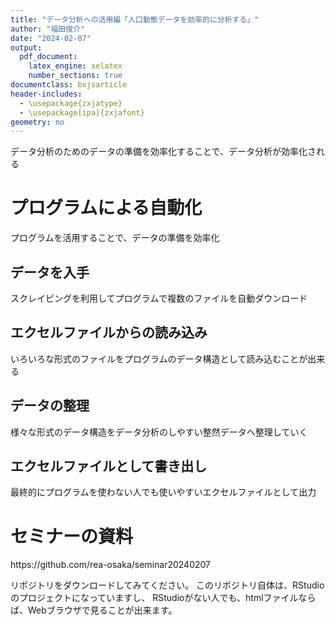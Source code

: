 ```yaml
---
title: "データ分析への活用編「人口動態データを効率的に分析する」"
author: "福田俊介"
date: "2024-02-07"
output:
  pdf_document: 
    latex_engine: xelatex 
    number_sections: true
documentclass: bxjsarticle
header-includes: 
  - \usepackage{zxjatype} 
  - \usepackage[ipa]{zxjafont} 
geometry: no
---
```


データ分析のためのデータの準備を効率化することで、データ分析が効率化される

# プログラムによる自動化

プログラムを活用することで、データの準備を効率化


## データを入手

スクレイピングを利用してプログラムで複数のファイルを自動ダウンロード


## エクセルファイルからの読み込み

いろいろな形式のファイルをプログラムのデータ構造として読み込むことが出来る


## データの整理

様々な形式のデータ構造をデータ分析のしやすい整然データへ整理していく


## エクセルファイルとして書き出し

最終的にプログラムを使わない人でも使いやすいエクセルファイルとして出力


# セミナーの資料

https://github.com/rea-osaka/seminar20240207

リポジトリをダウンロードしてみてください。
このリポジトリ自体は、RStudioのプロジェクトになっていますし、
RStudioがない人でも、htmlファイルならば、Webブラウザで見ることが出来ます。


